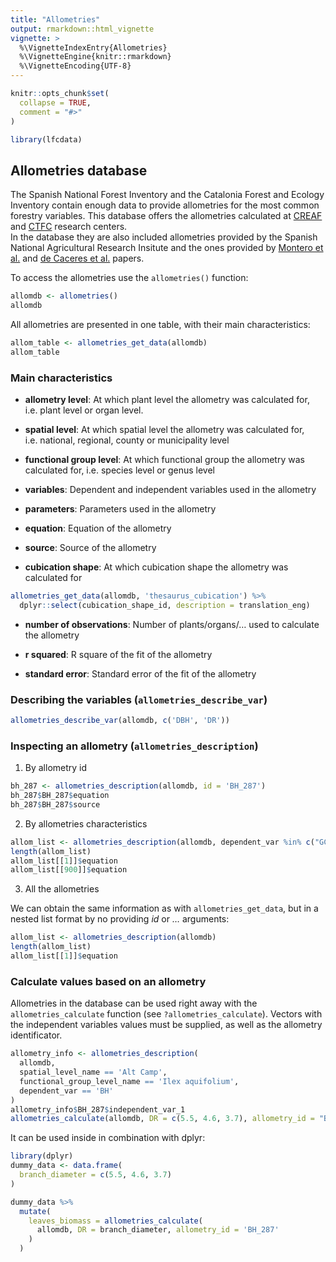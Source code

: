 ```yaml
---
title: "Allometries"
output: rmarkdown::html_vignette
vignette: >
  %\VignetteIndexEntry{Allometries}
  %\VignetteEngine{knitr::rmarkdown}
  %\VignetteEncoding{UTF-8}
---
```


```r
knitr::opts_chunk$set(
  collapse = TRUE,
  comment = "#>"
)
```

```r
library(lfcdata)
```

## Allometries database

The Spanish National Forest Inventory and the Catalonia Forest and Ecology Inventory contain
enough data to provide allometries for the most common forestry variables. This database
offers the allometries calculated at [CREAF](http://www.creaf.cat/) and
[CTFC](http://www.ctfc.cat/) research centers.  
In the database they are also included allometries provided by the Spanish National
Agricultural Research Insitute and the ones provided by
[Montero et al.](https://www.researchgate.net/publication/235639682_Produccion_de_Biomasa_y_Fijacion_de_CO2_Por_Los_Bosques_Espanoles)
and [de Caceres et al.](https://link.springer.com/article/10.1007/s13595-019-0873-4)
papers.

To access the allometries use the `allometries()` function:

```r
allomdb <- allometries()
allomdb
```

All allometries are presented in one table, with their main characteristics:

```r
allom_table <- allometries_get_data(allomdb)
allom_table
```

### Main characteristics

  - **allometry level**: At which plant level the allometry was calculated for, i.e. plant
    level or organ level.
  
  - **spatial level**: At which spatial level the allometry was calculated for, i.e. national,
    regional, county or municipality level
  
  - **functional group level**: At which functional group the allometry was calculated for,
    i.e. species level or genus level
  
  - **variables**: Dependent and independent variables used in the allometry
  
  - **parameters**: Parameters used in the allometry
  
  - **equation**: Equation of the allometry
  
  - **source**: Source of the allometry
  
  - **cubication shape**: At which cubication shape the allometry was calculated for
  
```r
allometries_get_data(allomdb, 'thesaurus_cubication') %>%
  dplyr::select(cubication_shape_id, description = translation_eng)
```
  
  
  - **number of observations**: Number of plants/organs/... used to calculate the allometry
  
  - **r squared**: R square of the fit of the allometry
  
  - **standard error**: Standard error of the fit of the allometry


### Describing the variables (`allometries_describe_var`)

```r
allometries_describe_var(allomdb, c('DBH', 'DR'))
```

### Inspecting an allometry (`allometries_description`)

1. By allometry id

```r
bh_287 <- allometries_description(allomdb, id = 'BH_287')
bh_287$BH_287$equation
bh_287$BH_287$source
```


2. By allometries characteristics

```r
allom_list <- allometries_description(allomdb, dependent_var %in% c("GC", "BH"))
length(allom_list)
allom_list[[1]]$equation
allom_list[[900]]$equation
```

3. All the allometries

We can obtain the same information as with `allometries_get_data`, but in a nested list
format by no providing *id* or *...* arguments:

```r
allom_list <- allometries_description(allomdb)
length(allom_list)
allom_list[[1]]$equation
```


### Calculate values based on an allometry

Allometries in the database can be used right away with the `allometries_calculate`
function (see `?allometries_calculate`). Vectors with the independent variables values
must be supplied, as well as the allometry identificator.

```r
allometry_info <- allometries_description(
  allomdb,
  spatial_level_name == 'Alt Camp',
  functional_group_level_name == 'Ilex aquifolium',
  dependent_var == 'BH'
)
allometry_info$BH_287$independent_var_1
allometries_calculate(allomdb, DR = c(5.5, 4.6, 3.7), allometry_id = "BH_287")
```

It can be used inside in combination with dplyr:

```r
library(dplyr)
dummy_data <- data.frame(
  branch_diameter = c(5.5, 4.6, 3.7)
)

dummy_data %>%
  mutate(
    leaves_biomass = allometries_calculate(
      allomdb, DR = branch_diameter, allometry_id = 'BH_287'
    )
  )
```

